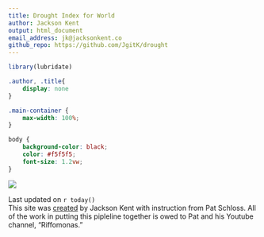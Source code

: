 ```yaml
---
title: Drought Index for World
author: Jackson Kent
output: html_document
email_address: jk@jacksonkent.co
github_repo: https://github.com/JgitK/drought
---
```


```r
library(lubridate)
```

```css
.author, .title{
    display: none
}

.main-container {
    max-width: 100%;
}

body {
    background-color: black;
    color: #f5f5f5;
    font-size: 1.2vw;
}
```

![](visuals/world_drought.png)

Last updated on `r today()`    
This site was [created](`r rmarkdown::metadata$github_repo`) by Jackson Kent with instruction from Pat Schloss. All of the work in putting this pipleline together is owed to Pat and his Youtube channel, "Riffomonas."